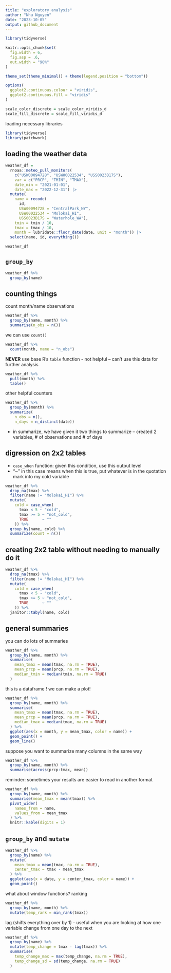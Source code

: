 ```yaml
---
title: "exploratory analysis"
author: "Nhu Nguyen"
date: "2023-10-05"
output: github_document
---
```


```r
library(tidyverse)

knitr::opts_chunk$set(
  fig.width = 6,
  fig.asp = .6, 
  out.width = "90%"
)

theme_set(theme_minimal() + theme(legend.position = "bottom"))

options(
  ggplot2.continuous.colour = "viridis", 
  ggplot2.continuous.fill = "viridis"
)

scale_color_discrete = scale_color_viridis_d
scale_fill_discrete = scale_fill_viridis_d
```

loading necessary libraries 
```r
library(tidyverse)
library(patchwork)
```

## loading the weather data

```r
weather_df = 
  rnoaa::meteo_pull_monitors(
    c("USW00094728", "USW00022534", "USS0023B17S"),
    var = c("PRCP", "TMIN", "TMAX"), 
    date_min = "2021-01-01",
    date_max = "2022-12-31") |>
  mutate(
    name = recode(
      id, 
      USW00094728 = "CentralPark_NY", 
      USW00022534 = "Molokai_HI",
      USS0023B17S = "Waterhole_WA"),
    tmin = tmin / 10,
    tmax = tmax / 10,
    month = lubridate::floor_date(date, unit = "month")) |>
  select(name, id, everything())

weather_df
```

## `group_by`

```r
weather_df %>% 
  group_by(name)
```
## counting things

count month/name observations
```r
weather_df %>% 
  group_by(name, month) %>% 
  summarise(n_obs = n())
```
we can use `count()` 

```r
weather_df %>% 
  count(month, name = "n_obs")
```

**NEVER** use base R's `table` function 
  - not helpful -- can't use this data for further analysis
```r
weather_df %>% 
  pull(month) %>% 
  table()
```
other helpful counters

```r
weather_df %>% 
  group_by(month) %>% 
  summarize(
    n_obs = n(),
    n_days = n_distinct(date))
```
- in summarize, we have given it two things to summarize -- created 2 variables, # of observations and # of days

## digression on 2x2 tables
  - `case_when` function: given this condition, use this output level 
  - "~" in this case means when this is true, put whatever is in the quotation mark into my cold variable
```r
weather_df %>% 
  drop_na(tmax) %>% 
  filter(name != "Molokai_HI") %>% 
  mutate(
    cold = case_when(
      tmax < 5 ~ "cold",
      tmax >= 5 ~ "not_cold",
      TRUE      ~ ""
    )) %>% 
  group_by(name, cold) %>% 
  summarize(count = n()) 
```
## creating 2x2 table without needing to manually do it 
```r
weather_df %>% 
  drop_na(tmax) %>% 
  filter(name != "Molokai_HI") %>% 
  mutate(
    cold = case_when(
      tmax < 5 ~ "cold",
      tmax >= 5 ~ "not_cold",
      TRUE      ~ ""
    )) %>% 
  janitor::tabyl(name, cold)
```

## general summaries 
you can do lots of summaries

```r
weather_df %>% 
  group_by(name, month) %>% 
  summarise(
    mean_tmax = mean(tmax, na.rm = TRUE), 
    mean_prcp = mean(prcp, na.rm = TRUE),
    median_tmin = median(tmin, na.rm = TRUE)
  )
```
this is a dataframe ! we can make a plot! 
```r
weather_df %>% 
  group_by(name, month) %>% 
  summarise(
    mean_tmax = mean(tmax, na.rm = TRUE), 
    mean_prcp = mean(prcp, na.rm = TRUE),
    median_tmax = median(tmax, na.rm = TRUE)
  ) %>% 
  ggplot(aes(x = month, y = mean_tmax, color = name)) + 
  geom_point() + 
  geom_line()
```
suppose you want to summarize many columns in the same way

```r
weather_df %>% 
  group_by(name, month) %>% 
  summarise(across(prcp:tmax, mean))
```
reminder: sometimes your results are easier to read in another format

```r
weather_df %>% 
  group_by(name, month) %>% 
  summarise(mean_tmax = mean(tmax)) %>% 
  pivot_wider(
    names_from = name,
    values_from = mean_tmax
  ) %>% 
  knitr::kable(digits = 1)
```

## `group_by` and `mutate`

```r
weather_df %>% 
  group_by(name) %>% 
  mutate(
    mean_tmax = mean(tmax, na.rm = TRUE), 
    center_tmax = tmax - mean_tmax
  ) %>% 
  ggplot(aes(x = date, y = center_tmax, color = name)) +
  geom_point()
```

what about window functions?
ranking 
```r
weather_df %>% 
  group_by(name, month) %>% 
  mutate(temp_rank = min_rank(tmax)) 
```

lag (shifts everything over by 1) 
  - useful when you are looking at how one variable change from one day to the next

```r
weather_df %>% 
  group_by(name) %>% 
  mutate(temp_change = tmax - lag(tmax)) %>% 
  summarise(
    temp_change_max = max(temp_change, na.rm = TRUE),
    temp_change_sd = sd(temp_change, na.rm = TRUE)
  )
```



